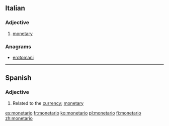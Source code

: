 ==Italian==

===Adjective===
{{it-adj|monetar|io|ia|i|ie}}

# [[monetary]]

===Anagrams===
* [[erotomani#Italian|erotomani]]

----
==Spanish==

===Adjective===
{{es-adj|f=monetaria}}
# Related to the [[currency]]; [[monetary]]

[[es:monetario]]
[[fr:monetario]]
[[ko:monetario]]
[[pl:monetario]]
[[fi:monetario]]
[[zh:monetario]]